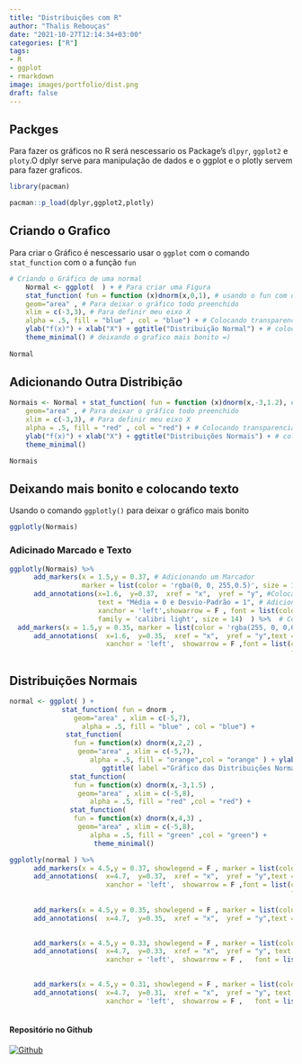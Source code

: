 ```yaml
---
title: "Distribuições com R"
author: "Thalis Rebouças"
date: "2021-10-27T12:14:34+03:00"
categories: ["R"]
tags:
- R
- ggplot
- rmarkdown
image: images/portfolio/dist.png
draft: false
---
```


## Packges 

Para fazer os gráficos no R será nescessario os Package's `dlpyr`, `ggplot2` e `ploty`.O  dplyr  serve para manipulação de dados e o ggplot e o plotly servem para fazer graficos.

```r
library(pacman)

pacman::p_load(dplyr,ggplot2,plotly)
```
## Criando o Grafico 

Para criar o Gráfico é nescessario usar o `ggplot` com o comando `stat_function` com o a função `fun`
```r
# Criando o Gráfico de uma normal 
    Normal <- ggplot(  ) + # Para criar uma Figura
    stat_function( fun = function (x)dnorm(x,0,1), # usando o fun com o function para criar a normal 
    geom="area" , # Para deixar o gráfico todo preenchido
    xlim = c(-3,3), # Para definir meu eixo X 
    alpha = .5, fill = "blue" , col = "blue") + # Colocando transparencia e cores 
    ylab("f(x)") + xlab("X") + ggtitle("Distribuição Normal") + # colocando Títulos 
    theme_minimal() # deixando o grafico mais bonito =)  
  
Normal

```

## Adicionando Outra Distribição 

```r

Normais <- Normal + stat_function( fun = function (x)dnorm(x,-3,1.2), # usando outro fun com o function para criar a normal 
    geom="area" , # Para deixar o gráfico todo preenchido
    xlim = c(-3,3), # Para definir meu eixo X 
    alpha = .5, fill = "red" , col = "red") + # Colocando transparencia e cores 
    ylab("f(x)") + xlab("X") + ggtitle("Distribuições Normais") + # colocando Títulos 
    theme_minimal()

Normais
```


## Deixando mais bonito e colocando texto

Usando o comando `ggplotly()` para deixar o gráfico mais bonito
```r
ggplotly(Normais)

```

### Adicinado Marcado e Texto 

```r

ggplotly(Normais) %>% 
      add_markers(x = 1.5,y = 0.37, # Adicionando um Marcador 
                  marker = list(color = 'rgba(0, 0, 255,0.5)', size = 10))  %>% # Colocando cor e tamanho 
      add_annotations(x=1.6,  y=0.37,  xref = "x",  yref = "y", #Colocando um texto 
                      text = "Média = 0 e Desvio-Padrão = 1", # Adicionado o Texto
                      xanchor = 'left',showarrow = F , font = list(color = 'rgba(0, 0, 255,0.5)', #Posicionando e colocando cor
                      family = 'calibri light', size = 14)  ) %>%  # Colocando fonte e tamanho
  add_markers(x = 1.5,y = 0.35, marker = list(color = 'rgba(255, 0, 0,0.5)', size = 10)) %>% 
      add_annotations(  x=1.6,  y=0.35,  xref = "x",  yref = "y",text = "Média = 0 e Desvio-Padrão = 1", 
                        xanchor = 'left',  showarrow = F ,font = list(color = 'rgba(255, 0, 0,0.5)',
                                                                      family = 'calibri light', size = 14)  )
```



## Distribuições Normais

```r
normal <- ggplot( ) + 
             stat_function( fun = dnorm ,
                geom="area" , xlim = c(-5,7), 
                  alpha = .5, fill = "blue" , col = "blue") +      
              stat_function(
                fun = function(x) dnorm(x,2,2) ,
                 geom="area" , xlim = c(-5,7), 
                    alpha = .5, fill = "orange",col = "orange" ) + ylab("f(x)") + xlab("X") +
                       ggtitle( label ="Gráfico das Distribuições Normais  " ) + 
               stat_function(
                fun = function(x) dnorm(x,-3,1.5) ,
                 geom="area" , xlim = c(-5,8), 
                    alpha = .5, fill = "red" ,col = "red") + 
               stat_function(
                fun = function(x) dnorm(x,4,3) ,
                 geom="area" , xlim = c(-5,8), 
                    alpha = .5, fill = "green" ,col = "green") +
                     theme_minimal()
```


```r

ggplotly(normal ) %>%
      add_markers(x = 4.5,y = 0.37, showlegend = F , marker = list(color = 'rgba(0, 0, 255,0.5)', size = 10)) %>% 
      add_annotations(  x=4.7,  y=0.37,  xref = "x",  yref = "y",text = "Média = 0 e Desvio-Padrão = 1", 
                        xanchor = 'left',  showarrow = F ,font = list(color = 'rgba(0, 0, 255,0.5)',
                                                                      family = 'calibri light', size = 14)  )  %>% 
  
      add_markers(x = 4.5,y = 0.35, showlegend = F , marker = list(color = 'rgba(255, 0, 0,0.7)', size = 10)) %>% 
      add_annotations(  x=4.7,  y=0.35,  xref = "x",  yref = "y",text = "Média =-3 e Desvio-Padrão = 1,5",                                                   xanchor = 'left',  showarrow = F , font = list(color = 'rgba(255, 0, 0,0.5)',
                                                                       family = 'calibri light', size = 14)  ) %>% 

      add_markers(x = 4.5,y = 0.33, showlegend = F , marker = list(color = 'rgb(255, 125, 35,0.5)', size = 10)) %>% 
      add_annotations(  x=4.7,  y=0.33,  xref = "x",  yref = "y", text = "Média = 2 e Desvio-Padrão = 2",  
                        xanchor = 'left',  showarrow = F ,   font = list(color = 'rgb(255, 125, 35,0.5)',
                                                                        family = 'calibri light', size = 14)) %>% 

      add_markers(x = 4.5,y = 0.31, showlegend = F , marker = list(color = 'rgb(0, 255, 0,0.5)', size = 10)) %>% 
      add_annotations(  x=4.7,  y=0.31,  xref = "x",  yref = "y", text = "Média = 4 e Desvio-Padrão = 3",  
                        xanchor = 'left',  showarrow = F ,   font = list(color = 'rgb(0, 255, 0,0.5)',
                                                                        family = 'calibri light', size = 14)) 

```

#### Repositório no Github

<a href="https://github.com/thalisreboucas/distrib-with-r"  >
    <img alt="Github" src="https://img.shields.io/badge/distribR-181717?style=for-the-badge&logo=github&logoColor=white" />
    </a>
    



